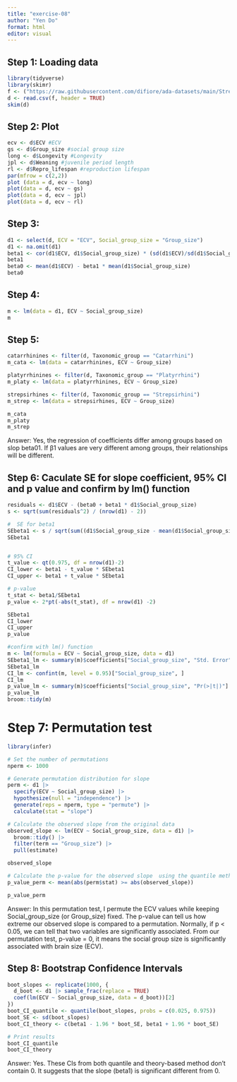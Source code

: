 ```yaml
---
title: "exercise-08"
author: "Yen Do"
format: html
editor: visual
---
```


## Step 1: Loading data

```r
library(tidyverse)
library(skimr)
f <- ("https://raw.githubusercontent.com/difiore/ada-datasets/main/Street_et_al_2017.csv")
d <- read.csv(f, header = TRUE)
skim(d)
```

## Step 2: Plot

```r
ecv <- d$ECV #ECV
gs <- d$Group_size #social group size
long <- d$Longevity #Longevity
jpl <- d$Weaning #juvenile period length
rl <- d$Repro_lifespan #reproduction lifespan
par(mfrow = c(2,2))
plot (data = d, ecv ~ long)
plot(data = d, ecv ~ gs)
plot(data = d, ecv ~ jpl)
plot(data = d, ecv ~ rl)
```

## Step 3:

```r
d1 <- select(d, ECV = "ECV", Social_group_size = "Group_size")
d1 <- na.omit(d1)
beta1 <- cor(d1$ECV, d1$Social_group_size) * (sd(d1$ECV)/sd(d1$Social_group_size))
beta1
beta0 <- mean(d1$ECV) - beta1 * mean(d1$Social_group_size)
beta0
```

## Step 4:

```r
m <- lm(data = d1, ECV ~ Social_group_size)
m
```

## Step 5:

```r
catarrhinines <- filter(d, Taxonomic_group == "Catarrhini")
m_cata <- lm(data = catarrhinines, ECV ~ Group_size)

platyrrhinines <- filter(d, Taxonomic_group == "Platyrrhini")
m_platy <- lm(data = platyrrhinines, ECV ~ Group_size)

strepsirhines <- filter(d, Taxonomic_group == "Strepsirhini")
m_strep <- lm(data = strepsirhines, ECV ~ Group_size)

m_cata
m_platy
m_strep
```

Answer: Yes, the regression of coefficients differ among groups based on slop beta01. If β1 values are very different among groups, their relationships will be different.

## Step 6: Caculate SE for slope coefficient, 95% CI and p value and confirm by lm() function

```r
residuals <- d1$ECV - (beta0 + beta1 * d1$Social_group_size)
s <- sqrt(sum(residuals^2) / (nrow(d1) - 2))

#  SE for beta1
SEbeta1 <- s / sqrt(sum((d1$Social_group_size - mean(d1$Social_group_size))^2))
SEbeta1


# 95% CI
t_value <- qt(0.975, df = nrow(d1)-2)
CI_lower <- beta1 - t_value * SEbeta1
CI_upper <- beta1 + t_value * SEbeta1

# p-value
t_stat <- beta1/SEbeta1
p_value <- 2*pt(-abs(t_stat), df = nrow(d1) -2)

SEbeta1
CI_lower
CI_upper
p_value

#confirm with lm() function
m <- lm(formula = ECV ~ Social_group_size, data = d1)
SEbeta1_lm <- summary(m)$coefficients["Social_group_size", "Std. Error"]
SEbeta1_lm
CI_lm <- confint(m, level = 0.95)["Social_group_size", ]
CI_lm
p_value_lm <- summary(m)$coefficients["Social_group_size", "Pr(>|t|)"]
p_value_lm
broom::tidy(m)
```

# Step 7: Permutation test

```r
library(infer)

# Set the number of permutations
nperm <- 1000

# Generate permutation distribution for slope
perm <- d1 |>
  specify(ECV ~ Social_group_size) |> 
  hypothesize(null = "independence") |> 
  generate(reps = nperm, type = "permute") |> 
  calculate(stat = "slope")  

# Calculate the observed slope from the original data
observed_slope <- lm(ECV ~ Social_group_size, data = d1) |>
  broom::tidy() |>
  filter(term == "Group_size") |>
  pull(estimate)

observed_slope

# Calculate the p-value for the observed slope  using the quantile method
p_value_perm <- mean(abs(perm$stat) >= abs(observed_slope))

p_value_perm

```

Answer: In this permutation test, I permute the ECV values while keeping Social_group_size (or Group_size) fixed. The p-value can tell us how extreme our observed slope is compared to a permutation. Normally, if p \< 0.05, we can tell that two variables are significantly associated. From our permutation test, p-value = 0, it means the social group size is significantly associated with brain size (ECV).

## Step 8: Bootstrap Confidence Intervals

```r
boot_slopes <- replicate(1000, {
  d_boot <- d1 |> sample_frac(replace = TRUE)
  coef(lm(ECV ~ Social_group_size, data = d_boot))[2]
})
boot_CI_quantile <- quantile(boot_slopes, probs = c(0.025, 0.975))
boot_SE <- sd(boot_slopes)
boot_CI_theory <- c(beta1 - 1.96 * boot_SE, beta1 + 1.96 * boot_SE)

# Print results
boot_CI_quantile
boot_CI_theory
```

Answer: Yes. These CIs from both quantile and theory-based method don't contain 0. It suggests that the slope (beta1) is significant different from 0.
